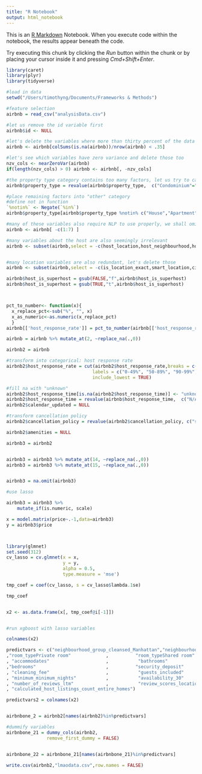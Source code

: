 ```yaml
---
title: "R Notebook"
output: html_notebook
---
```


This is an [R Markdown](http://rmarkdown.rstudio.com) Notebook. When you execute code within the notebook, the results appear beneath the code. 

Try executing this chunk by clicking the *Run* button within the chunk or by placing your cursor inside it and pressing *Cmd+Shift+Enter*. 

```r
library(caret)
library(plyr)
library(tidyverse)

#load in data 
setwd("/Users/timothyng/Documents/Frameworks & Methods")

#feature selection 
airbnb = read_csv("analysisData.csv")


```


```r
#let us remove the id variable first
airbnb$id <- NULL

#let's delete the variables where more than thirty percent of the data is missing
airbnb <- airbnb[colSums(is.na(airbnb))/nrow(airbnb) < .35]

#let's see which variables have zero variance and delete those too
nzv_cols <- nearZeroVar(airbnb)
if(length(nzv_cols) > 0) airbnb <- airbnb[, -nzv_cols]
```


```r
#the property type category contains too many factors, let us try to categorize them.
airbnb$property_type = revalue(airbnb$property_type,  c("Condominium"="Apartment", "Townhouse"="House","Serviced apartment"="Apartment","Guesthouse"="House","Loft"="Apartment","Guest suite"="Apartment","Boutique hotel"="Hotel", "Bungalow" ="House","Villa" ="House","Cottage"="House","Aparthotel" = "Hotel"))

#place remaining factors into "other" category 
#define not in function
`%notin%` <- Negate(`%in%`)
airbnb$property_type[airbnb$property_type %notin% c("House","Apartment","Hotel")] <- "Other" 
```

```r
#many of these variables also require NLP to use properly, we shall omit these for now
airbnb <- airbnb[ -c(1:7) ]

#many variables about the host are also seemingly irrelevant
airbnb <- subset(airbnb,select = -c(host_location,host_neighbourhood,host_verifications,host_identity_verified,host_since,first_review,last_review,beds))


#many location variables are also redundant, let's delete those
airbnb <- subset(airbnb,select = -c(is_location_exact,smart_location,city,neighbourhood,neighbourhood_cleansed,street,zipcode))
```

```r
airbnb$host_is_superhost = gsub(FALSE,"f",airbnb$host_is_superhost)
airbnb$host_is_superhost = gsub(TRUE,"t",airbnb$host_is_superhost)



pct_to_number<- function(x){
  x_replace_pct<-sub("%", "", x)
  x_as_numeric<-as.numeric(x_replace_pct)
  }
airbnb[['host_response_rate']] = pct_to_number(airbnb[['host_response_rate']])

airbnb = airbnb %>% mutate_at(2, ~replace_na(.,0))   

airbnb2 = airbnb

#transform into categorical: host response rate
airbnb2$host_response_rate = cut(airbnb2$host_response_rate,breaks = c(-Inf,50,90,99,Inf),
                                labels = c("0-49%", "50-89%", "90-99%", "100%"),
                                include_lowest = TRUE)

#fill na with "unknown"
airbnb2$host_response_time[is.na(airbnb2$host_response_time)] <- "unknown"
airbnb2$host_response_time = revalue(airbnb$host_response_time,  c("N/A"  = "unknown"))                                
airbnb2$calendar_updated = NULL

#transform cancellation policy
airbnb2$cancellation_policy = revalue(airbnb2$cancellation_policy, c("super_strict_30"="strict_14_with_grace_period","super_strict_60"="strict_14_with_grace_period","strict"= "strict_14_with_grace_period"))

```


```r

airbnb2$amenities = NULL

airbnb3 = airbnb2


airbnb3 = airbnb3 %>% mutate_at(14, ~replace_na(.,0))
airbnb3 = airbnb3 %>% mutate_at(15, ~replace_na(.,0))


airbnb3 = na.omit(airbnb3)

#use lasso

airbnb3 = airbnb3 %>%
    mutate_if(is.numeric, scale)

x = model.matrix(price~.-1,data=airbnb3)
y = airbnb3$price



library(glmnet)
set.seed(312)
cv_lasso = cv.glmnet(x = x, 
                     y = y, 
                     alpha = 0.5,
                     type.measure = 'mse')
```

```r
tmp_coef = coef(cv_lasso, s = cv_lasso$lambda.1se)

tmp_coef


x2 <- as.data.frame(x[, tmp_coef@i[-1]])



```


```r
#run xgboost with lasso variables

colnames(x2)

predictvars <- c("neighbourhood_group_cleansed_Manhattan","neighbourhood_group_cleansed_Queens" ,"neighbourhood_group_cleansed_Staten Island", "property_typeHotel"                         
,"room_typePrivate room"             ,          "room_typeShared room"                       
, "accommodates"                     ,           "bathrooms"                                  
,"bedrooms"                          ,          "security_deposit"                           
, "cleaning_fee"                     ,           "guests_included"                            
, "minimum_minimum_nights"           ,           "availability_30"                            
, "number_of_reviews_ltm"            ,           "review_scores_location"                     
, "calculated_host_listings_count_entire_homes")

predictvars2 = colnames(x2)


airbnbone_2 = airbnb2[names(airbnb2)%in%predictvars]

```



```r
#dummify variables
airbnbone_21 = dummy_cols(airbnb2,
               remove_first_dummy = FALSE)


airbnbone_22 = airbnbone_21[names(airbnbone_21)%in%predictvars]

write.csv(airbnb2,"lmaodata.csv",row.names = FALSE)

```

